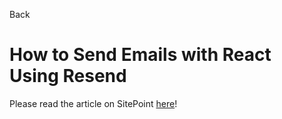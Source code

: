
<BackLink href="/blog">Back</BackLink>

# How to Send Emails with React Using Resend

<PostDateRenderer date="08/01/2023" />

Please read the article on SitePoint [here](https://www.sitepoint.com/react-email-resend/)!
